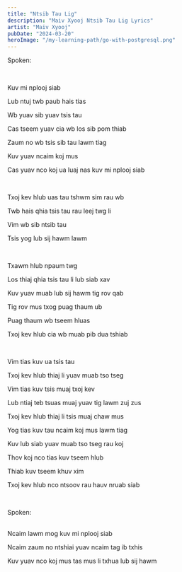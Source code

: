 ```yaml
---
title: "Ntsib Tau Lig"
description: "Maiv Xyooj Ntsib Tau Lig Lyrics"
artist: "Maiv Xyooj"
pubDate: "2024-03-20"
heroImage: "/my-learning-path/go-with-postgresql.png"
---
```


Spoken:

<br />

Kuv mi nplooj siab

Lub ntuj twb paub hais tias

Wb yuav sib yuav tsis tau

Cas tseem yuav cia wb los sib pom thiab

Zaum no wb tsis sib tau lawm tiag

Kuv yuav ncaim koj mus

Cas yuav nco koj ua luaj nas kuv mi nplooj siab

<br />

Txoj kev hlub uas tau tshwm sim rau wb

Twb hais qhia tsis tau rau leej twg li

Vim wb sib ntsib tau

Tsis yog lub sij hawm lawm

<br />

Txawm hlub npaum twg

Los thiaj qhia tsis tau li lub siab xav

Kuv yuav muab lub sij hawm tig rov qab

Tig rov mus txog puag thaum ub

Puag thaum wb tseem hluas

Txoj kev hlub cia wb muab pib dua tshiab

<br />

Vim tias kuv ua tsis tau

Txoj kev hlub thiaj li yuav muab tso tseg

Vim tias kuv tsis muaj txoj kev

Lub ntiaj teb tsuas muaj yuav tig lawm zuj zus

Txoj kev hlub thiaj li tsis muaj chaw mus

Yog tias kuv tau ncaim koj mus lawm tiag

Kuv lub siab yuav muab tso tseg rau koj

Thov koj nco tias kuv tseem hlub

Thiab kuv tseem khuv xim

Txoj kev hlub nco ntsoov rau hauv nruab siab

<br />

Spoken:

<br />
Ncaim lawm mog kuv mi nplooj siab

Ncaim zaum no ntshiai yuav ncaim tag ib txhis

Kuv yuav nco koj mus tas mus li txhua lub sij hawm
